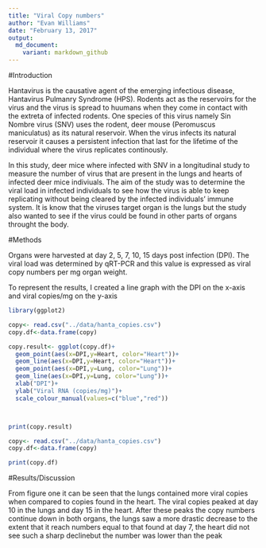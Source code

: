 ```yaml
---
title: "Viral Copy numbers"
author: "Evan Williams"
date: "February 13, 2017"
output: 
  md_document:
    variant: markdown_github
---
```

#Introduction

Hantavirus is the causative agent of the emerging infectious disease, Hantavirus Pulmanry Syndrome (HPS). Rodents act as the reservoirs for the virus and the virus is spread to huumans when they come in contact with the extreta of infected rodents. One species of this virus namely Sin Nombre virus (SNV) uses the rodent, deer mouse (Peromuscus maniculatus) as its natural reservoir. When the virus infects its natural reservoir it causes a persistent infection that last for the lifetime of the individual where the virus replicates continously.

In this study, deer mice where infected with SNV in a longitudinal study to measure the number of virus that are present in the lungs and hearts of infected deer mice indiviuals. The aim of the study was to determine the viral load in infected individuals to see how the virus is able to keep replicating without being cleared by the infected individuals' immune system. It is know that the viruses target organ is the lungs but the study also wanted to see if the virus could be found in other parts of organs throught the body.

#Methods

Organs were harvested at day 2, 5, 7, 10, 15 days post infection (DPI). The viral load was determined by qRT-PCR and this value is expressed as viral copy numbers per mg organ weight. 

To represent the results, I created a line graph with the DPI on the x-axis and viral copies/mg on the y-axis


```R

library(ggplot2)

copy<- read.csv("../data/hanta_copies.csv")
copy.df<-data.frame(copy)

copy.result<- ggplot(copy.df)+
  geom_point(aes(x=DPI,y=Heart, color="Heart"))+
  geom_line(aes(x=DPI,y=Heart, color="Heart"))+
  geom_point(aes(x=DPI,y=Lung, color="Lung"))+
  geom_line(aes(x=DPI,y=Lung, color="Lung"))+
  xlab("DPI")+
  ylab("Viral RNA (copies/mg)")+
  scale_colour_manual(values=c("blue","red"))



print(copy.result)


```

```R
copy<- read.csv("../data/hanta_copies.csv")
copy.df<-data.frame(copy)

print(copy.df)

```

#Results/Discussion

From figure one it can be seen that the lungs contained more viral copies when compared to copies found in the heart. The viral copies peaked at day 10 in the lungs and day 15 in the heart. After these peaks the copy numbers continue down in both organs, the lungs saw a more drastic decrease to the extent that it reach numbers equal to that found at day 7, the heart did not see such a sharp declinebut the number was lower than the peak

